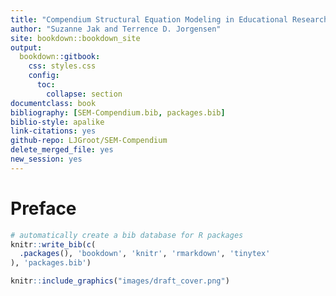 ```yaml
---
title: "Compendium Structural Equation Modeling in Educational Research"
author: "Suzanne Jak and Terrence D. Jorgensen"
site: bookdown::bookdown_site
output: 
  bookdown::gitbook:
    css: styles.css
    config:
      toc:
        collapse: section
documentclass: book
bibliography: [SEM-Compendium.bib, packages.bib]
biblio-style: apalike
link-citations: yes
github-repo: LJGroot/SEM-Compendium
delete_merged_file: yes
new_session: yes
---
```


# Preface {-}

```r
# automatically create a bib database for R packages
knitr::write_bib(c(
  .packages(), 'bookdown', 'knitr', 'rmarkdown', 'tinytex'
), 'packages.bib')
```

```r

knitr::include_graphics("images/draft_cover.png")
```
